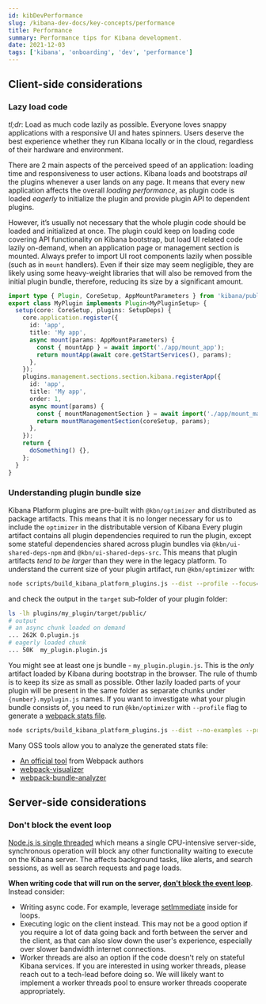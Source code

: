 ```yaml
---
id: kibDevPerformance
slug: /kibana-dev-docs/key-concepts/performance
title: Performance
summary: Performance tips for Kibana development.
date: 2021-12-03
tags: ['kibana', 'onboarding', 'dev', 'performance']
---
```


## Client-side considerations

### Lazy load code

_tl;dr_: Load as much code lazily as possible. Everyone loves snappy
applications with a responsive UI and hates spinners. Users deserve the
best experience whether they run Kibana locally or
in the cloud, regardless of their hardware and environment.

There are 2 main aspects of the perceived speed of an application: loading time
and responsiveness to user actions. Kibana loads and bootstraps _all_
the plugins whenever a user lands on any page. It means that
every new application affects the overall _loading performance_, as plugin code is
loaded _eagerly_ to initialize the plugin and provide plugin API to dependent
plugins.

However, it’s usually not necessary that the whole plugin code should be loaded
and initialized at once. The plugin could keep on loading code covering API functionality
on Kibana bootstrap, but load UI related code lazily on-demand, when an
application page or management section is mounted.
Always prefer to import UI root components lazily when possible (such as in `mount`
handlers). Even if their size may seem negligible, they are likely using
some heavy-weight libraries that will also be removed from the initial
plugin bundle, therefore, reducing its size by a significant amount.

```ts
import type { Plugin, CoreSetup, AppMountParameters } from 'kibana/public';
export class MyPlugin implements Plugin<MyPluginSetup> {
  setup(core: CoreSetup, plugins: SetupDeps) {
    core.application.register({
      id: 'app',
      title: 'My app',
      async mount(params: AppMountParameters) {
        const { mountApp } = await import('./app/mount_app');
        return mountApp(await core.getStartServices(), params);
      },
    });
    plugins.management.sections.section.kibana.registerApp({
      id: 'app',
      title: 'My app',
      order: 1,
      async mount(params) {
        const { mountManagementSection } = await import('./app/mount_management_section');
        return mountManagementSection(coreSetup, params);
      },
    });
    return {
      doSomething() {},
    };
  }
}
```

### Understanding plugin bundle size

Kibana Platform plugins are pre-built with `@kbn/optimizer`
and distributed as package artifacts. This means that it is no
longer necessary for us to include the `optimizer` in the
distributable version of Kibana Every plugin artifact contains all
plugin dependencies required to run the plugin, except some
stateful dependencies shared across plugin bundles via
`@kbn/ui-shared-deps-npm` and `@kbn/ui-shared-deps-src`. This means
that plugin artifacts _tend to be larger_ than they were in the
legacy platform. To understand the current size of your plugin
artifact, run `@kbn/optimizer` with:

```bash
node scripts/build_kibana_platform_plugins.js --dist --profile --focus=my_plugin
```

and check the output in the `target` sub-folder of your plugin folder:

```bash
ls -lh plugins/my_plugin/target/public/
# output
# an async chunk loaded on demand
... 262K 0.plugin.js
# eagerly loaded chunk
... 50K  my_plugin.plugin.js
```

You might see at least one js bundle - `my_plugin.plugin.js`. This is
the _only_ artifact loaded by Kibana during bootstrap in the
browser. The rule of thumb is to keep its size as small as possible.
Other lazily loaded parts of your plugin will be present in the same folder as
separate chunks under `{number}.myplugin.js` names. If you want to
investigate what your plugin bundle consists of, you need to run
`@kbn/optimizer` with `--profile` flag to generate a
[webpack stats file](https://webpack.js.org/api/stats/).

```bash
node scripts/build_kibana_platform_plugins.js --dist --no-examples --profile
```

Many OSS tools allow you to analyze the generated stats file:

- [An official tool](https://webpack.github.io/analyse/#modules) from
  Webpack authors
- [webpack-visualizer](https://chrisbateman.github.io/webpack-visualizer/)
- [webpack-bundle-analyzer](https://github.com/webpack-contrib/webpack-bundle-analyzer)

## Server-side considerations

### Don't block the event loop

[Node.js is single threaded](https://nodejs.dev/learn/introduction-to-nodejs) which means a single CPU-intensive server-side, synchronous operation will block any other functionality waiting to execute on the Kibana server. The affects background tasks, like alerts, and search sessions, as well as search requests and page loads.

**When writing code that will run on the server, [don't block the event loop](https://nodejs.org/en/docs/guides/dont-block-the-event-loop/)**. Instead consider:

- Writing async code. For example, leverage [setImmediate](https://nodejs.dev/learn/understanding-setimmediate) inside for loops.
- Executing logic on the client instead. This may not be a good option if you require a lot of data going back and forth between the server and the client, as that can also slow down the user's experience, especially over slower bandwidth internet connections.
- Worker threads are also an option if the code doesn't rely on stateful Kibana services. If you are interested in using worker threads, please reach out to a tech-lead before doing so. We will likely want to implement a worker threads pool to ensure worker threads cooperate appropriately.